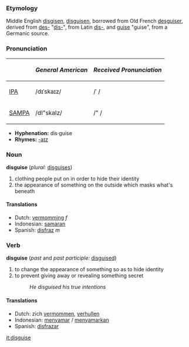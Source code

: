 === Etymology ===
Middle English [[disgisen]], [[disguisen]], borrowed from Old French [[desguiser]], derived from [[des-]] "[[dis-]]", from Latin [[dis-]], and [[guise]] "guise", from a Germanic source.

=== Pronunciation ===
{| border=1 cellpadding=5
! !! ''General American'' !! ''Received Pronunciation''
|-
| [[w:IPA|IPA]] || /dɪˈskaɪz/ || /ˈ /
|-
| [[w:SAMPA|SAMPA]] || /dI"skaIz/ || /" /
|}

*'''Hyphenation:''' dis·guise
*'''Rhymes:''' [[Rhymes:English:-aɪz|-aɪz]]

=== Noun ===
'''disguise''' (''plural:'' [[disguises]])

# clothing people put on in order to hide their identity
# the appearance of something on the outside which masks what's beneath

==== Translations ====
*Dutch: [[vermomming]] ''f''
*Indonesian: [[samar|samaran]]
*Spanish: [[disfraz]] ''m''


=== Verb ===
'''disguise''' (''past'' and ''past participle:'' [[disguised]])

# to change the appearance of something so as to hide identity
# to prevent giving away or revealing something secret
#:''He disguised his true intentions''

==== Translations ====
*Dutch: zich [[vermommen]], [[verhullen]]
*Indonesian: [[samar|menyamar]] / [[samar|menyamarkan]]
*Spanish: [[disfrazar]]

[[it:disguise]]